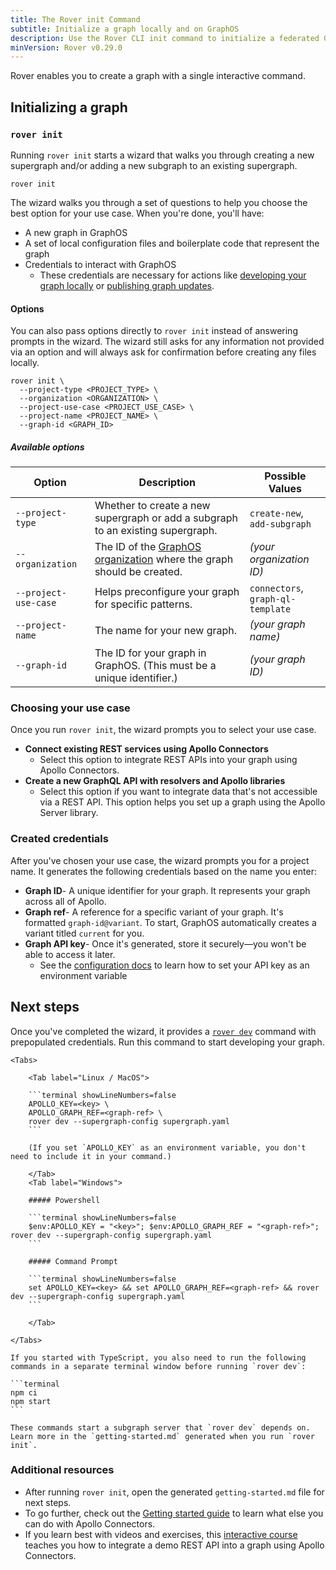 ```yaml
---
title: The Rover init Command
subtitle: Initialize a graph locally and on GraphOS
description: Use the Rover CLI init command to initialize a federated GraphQL API using Apollo Federation and the GraphOS Router.
minVersion: Rover v0.29.0
---
```


Rover enables you to create a graph with a single interactive command.

## Initializing a graph
### `rover init`

Running `rover init` starts a wizard that walks you through creating a new supergraph and/or adding a new subgraph to an existing supergraph.

```terminal showLineNumbers=false
rover init
```

The wizard walks you through a set of questions to help you choose the best option for your use case. When you're done, you'll have:

- A new graph in GraphOS
- A set of local configuration files and boilerplate code that represent the graph 
- Credentials to interact with GraphOS
    - These credentials are necessary for actions like [developing your graph locally](/rover/commands/dev) or [publishing graph updates](/graphos/platform/schema-management/delivery/publish).

#### Options

You can also pass options directly to `rover init` instead of answering prompts in the wizard. The wizard still asks for any information not provided via an option and will always ask for confirmation before creating any files locally.

```terminal showLineNumbers=false
rover init \
  --project-type <PROJECT_TYPE> \
  --organization <ORGANIZATION> \
  --project-use-case <PROJECT_USE_CASE> \
  --project-name <PROJECT_NAME> \
  --graph-id <GRAPH_ID>
```

##### Available options

| Option | Description | Possible Values |
| ------ | ----------- | --------------- |
| `--project-type` | Whether to create a new supergraph or add a subgraph to an existing supergraph. | `create-new`, <br/>`add-subgraph` |
| `--organization` | The ID of the [GraphOS organization](/graphos/platform/access-management/org#view-your-organizations) where the graph should be created. | *(your organization ID)* |
| `--project-use-case` | Helps preconfigure your graph for specific patterns. | `connectors`, <br/>`graph-ql-template` |
| `--project-name` | The name for your new graph. | *(your graph name)* |
| `--graph-id` | The ID for your graph in GraphOS. (This must be a unique identifier.) | *(your graph ID)* |

### Choosing your use case

Once you run `rover init`, the wizard prompts you to select your use case.

- **Connect existing REST services using Apollo Connectors**
    - Select this option to integrate REST APIs into your graph using Apollo Connectors.
- **Create a new GraphQL API with resolvers and Apollo libraries**
    - Select this option if you want to integrate data that's not accessible via a REST API. This option helps you set up a graph using the Apollo Server library.

### Created credentials

After you've chosen your use case, the wizard prompts you for a project name. It generates the following credentials based on the name you enter:

- **Graph ID**- A unique identifier for your graph. It represents your graph across all of Apollo.
- **Graph ref**- A reference for a specific variant of your graph. It's formatted `graph-id@variant`. To start, GraphOS automatically creates a variant titled `current` for you.
- **Graph API key**- Once it's generated, store it securely—you won't be able to access it later.
    - See the [configuration docs](/rover/configuring#with-an-environment-variable) to learn how to set your API key as an environment variable

## Next steps

Once you've completed the wizard, it provides a [`rover dev`](./dev) command with prepopulated credentials. Run this command to start developing your graph.

    <Tabs>

        <Tab label="Linux / MacOS">

        ```terminal showLineNumbers=false
        APOLLO_KEY=<key> \
        APOLLO_GRAPH_REF=<graph-ref> \
        rover dev --supergraph-config supergraph.yaml
        ```

        (If you set `APOLLO_KEY` as an environment variable, you don't need to include it in your command.)

        </Tab>
        <Tab label="Windows">

        ##### Powershell

        ```terminal showLineNumbers=false
        $env:APOLLO_KEY = "<key>"; $env:APOLLO_GRAPH_REF = "<graph-ref>"; rover dev --supergraph-config supergraph.yaml
        ```

        ##### Command Prompt

        ```terminal showLineNumbers=false
        set APOLLO_KEY=<key> && set APOLLO_GRAPH_REF=<graph-ref> && rover dev --supergraph-config supergraph.yaml
        ```

        </Tab>

    </Tabs>

<Note>

    If you started with TypeScript, you also need to run the following commands in a separate terminal window before running `rover dev`:

    ```terminal
    npm ci
    npm start
    ```

    These commands start a subgraph server that `rover dev` depends on. Learn more in the `getting-started.md` generated when you run `rover init`.

</Note>


### Additional resources

- After running `rover init`, open the generated `getting-started.md` file for next steps.
- To go further, check out the [Getting started guide](/graphos/get-started/guides/rest) to learn what else you can do with Apollo Connectors.
- If you learn best with videos and exercises, this [interactive course](https://www.apollographql.com/tutorials/connectors-intro-rest) teaches you how to integrate a demo REST API into a graph using Apollo Connectors.
